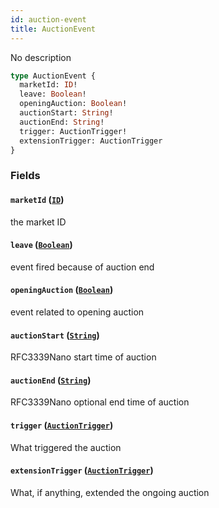 ```yaml
---
id: auction-event
title: AuctionEvent
---
```



No description

```graphql
type AuctionEvent {
  marketId: ID!
  leave: Boolean!
  openingAuction: Boolean!
  auctionStart: String!
  auctionEnd: String!
  trigger: AuctionTrigger!
  extensionTrigger: AuctionTrigger
}
```


### Fields

#### `marketId` ([`ID`](/docs/mainnet/graphql/scalars/id))

the market ID


#### `leave` ([`Boolean`](/docs/mainnet/graphql/scalars/boolean))

event fired because of auction end


#### `openingAuction` ([`Boolean`](/docs/mainnet/graphql/scalars/boolean))

event related to opening auction


#### `auctionStart` ([`String`](/docs/mainnet/graphql/scalars/string))

RFC3339Nano start time of auction


#### `auctionEnd` ([`String`](/docs/mainnet/graphql/scalars/string))

RFC3339Nano optional end time of auction


#### `trigger` ([`AuctionTrigger`](/docs/mainnet/graphql/enums/auction-trigger))

What triggered the auction


#### `extensionTrigger` ([`AuctionTrigger`](/docs/mainnet/graphql/enums/auction-trigger))

What, if anything, extended the ongoing auction




